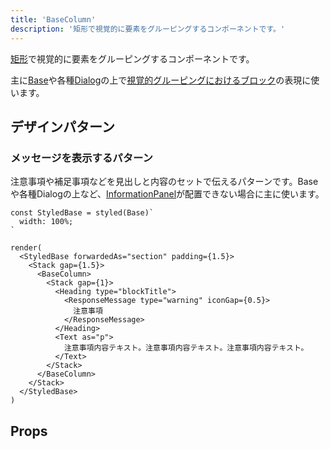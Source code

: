 ```yaml
---
title: 'BaseColumn'
description: '矩形で視覚的に要素をグルーピングするコンポーネントです。'
---
```



[矩形](/products/design-patterns/visual-grouping/#h3-3)で視覚的に要素をグルーピングするコンポーネントです。

主に[Base](/products/components/base/)や各種[Dialog](/products/components/dialog/)の上で[視覚的グルーピングにおけるブロック](/products/design-patterns/visual-grouping/#h3-6)の表現に使います。

<ComponentStory name="BaseColumn" />

## デザインパターン

### メッセージを表示するパターン

注意事項や補足事項などを見出しと内容のセットで伝えるパターンです。Baseや各種Dialogの上など、[InformationPanel](/products/components/information-panel/)が配置できない場合に主に使います。

```tsx editable withStyled
const StyledBase = styled(Base)`
  width: 100%;
`

render(
  <StyledBase forwardedAs="section" padding={1.5}>
    <Stack gap={1.5}>
      <BaseColumn>
        <Stack gap={1}>
          <Heading type="blockTitle">
            <ResponseMessage type="warning" iconGap={0.5}>
              注意事項
            </ResponseMessage>
          </Heading>
          <Text as="p">
            注意事項内容テキスト。注意事項内容テキスト。注意事項内容テキスト。
          </Text>
        </Stack>
      </BaseColumn>
    </Stack>
  </StyledBase>
)
```
## Props

<ComponentPropsTable name="BaseColumn" />
